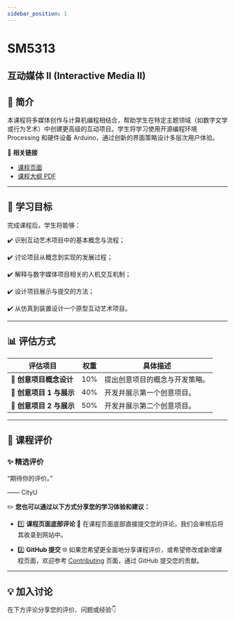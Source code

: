 ```yaml
---
sidebar_position: 1
---
```


# SM5313
## 互动媒体 II (Interactive Media II)

## **📘 简介**
本课程将多媒体创作与计算机编程相结合，帮助学生在特定主题领域（如数字文学或行为艺术）中创建更高级的互动项目。学生将学习使用开源编程环境 Processing 和硬件设备 Arduino，通过创新的界面策略设计多层次用户体验。

🔗 **相关链接**
- [课程页面](https://www.cityu.edu.hk/catalogue/pg/202526/course/SM5313.htm)
- [课程大纲 PDF](https://www.cityu.edu.hk/catalogue/pg/202526/course/SM5313.pdf)

---

## **🎯 学习目标**

完成课程后，学生将能够：

✔️ 识别互动艺术项目中的基本概念与流程；

✔️ 讨论项目从概念到实现的发展过程；

✔️ 解释与数字媒体项目相关的人机交互机制；

✔️ 设计项目展示与提交的方法；

✔️ 从仿真到装置设计一个原型互动艺术项目。

---

## **📊 评估方式**

| **评估项目**          | **权重** | **具体描述**                                                                                       |
|----------------------|---------|---------------------------------------------------------------------------------------------------|
| **📂 创意项目概念设计** | 10%      | 提出创意项目的概念与开发策略。                                                                       |
| **📂 创意项目 1 与展示** | 40%      | 开发并展示第一个创意项目。                                                                          |
| **📂 创意项目 2 与展示** | 50%      | 开发并展示第二个创意项目。                                                                          |

---

## **💬 课程评价**

### ✨ **精选评价**
<div className={commentStyles.commentBox}>
    <p className={commentStyles.commentText}>
        “期待你的评价。”
    </p>
    <p className={commentStyles.commentAuthor}>—— CityU</p>
</div>

✏️ **您也可以通过以下方式分享您的学习体验和建议：**

- 1️⃣ **课程页面底部评论**
💬 在课程页面底部直接提交您的评论，我们会审核后将其收录到网站中。

- 2️⃣ **GitHub 提交**
🌐 如果您希望更全面地分享课程评价，或希望修改或新增课程页面，欢迎参考 [Contributing](/contributing) 页面，通过 GitHub 提交您的贡献。

---

## **💡 加入讨论**

在下方评论分享您的评价、问题或经验👇
<Utterances />